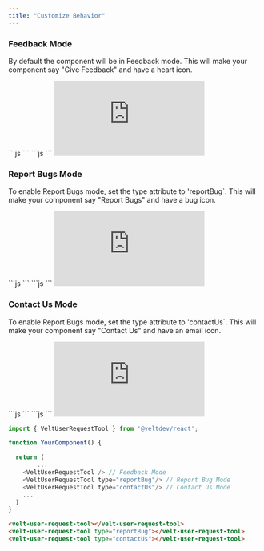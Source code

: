 ```yaml
---
title: "Customize Behavior"
---
```



### Feedback Mode
By default the component will be in Feedback mode. This will make your component say "Give Feedback" and have a heart icon.


<Tabs>
  <Tab title="React">
```js
<VeltUserRequestTool/>
```
  </Tab>
  <Tab title="HTML">
  ```js
<velt-user-request-tool></velt-user-request-tool>
```
  </Tab>
</Tabs>




<Frame>
<iframe
      src="https://snippyly-demo-html-dev.web.app/landing-page-demo.html?feature=user-request&type=user-feedback"
      scrolling="no"
      frameborder="0"
      class="w-full"
></iframe>
</Frame>


### Report Bugs Mode
To enable Report Bugs mode, set the type attribute to 'reportBug`. This will make your component say "Report Bugs" and have a bug icon.

<Tabs>
  <Tab title="React">
```js
<VeltUserRequestTool type="reportBug"/>
```
  </Tab>
  <Tab title="HTML">
  ```js
<velt-user-request-tool type="reportBug"></velt-user-request-tool>
```
  </Tab>
</Tabs>

<Frame>
<iframe
      src="https://snippyly-demo-html-dev.web.app/landing-page-demo.html?feature=user-request&type=report-bug"
      scrolling="no"
      frameborder="0"
      class="w-full"
></iframe>
</Frame>


### Contact Us Mode
To enable Report Bugs mode, set the type attribute to 'contactUs`. This will make your component say "Contact Us" and have an email icon.

<Tabs>
  <Tab title="React">
```js
<VeltUserRequestTool type="contactUs"/>
```
  </Tab>
  <Tab title="HTML">
  ```js
<velt-user-request-tool type="contactUs"></velt-user-request-tool>
```
  </Tab>
</Tabs>

<Frame>
<iframe
      src="https://snippyly-demo-html-dev.web.app/landing-page-demo.html?feature=user-request&type=contact-us"
      scrolling="no"
      frameborder="0"
      class="w-full"
    >
</iframe>
</Frame>

<RequestExample>

```js React
import { VeltUserRequestTool } from '@veltdev/react';

function YourComponent() {

  return (
		...
    <VeltUserRequestTool /> // Feedback Mode
    <VeltUserRequestTool type="reportBug"/> // Report Bug Mode
    <VeltUserRequestTool type="contactUs"/> // Contact Us Mode
    ...
  )
}
```

```html HTML
<velt-user-request-tool></velt-user-request-tool>
<velt-user-request-tool type="reportBug"></velt-user-request-tool>
<velt-user-request-tool type="contactUs"></velt-user-request-tool>
```
</RequestExample>
